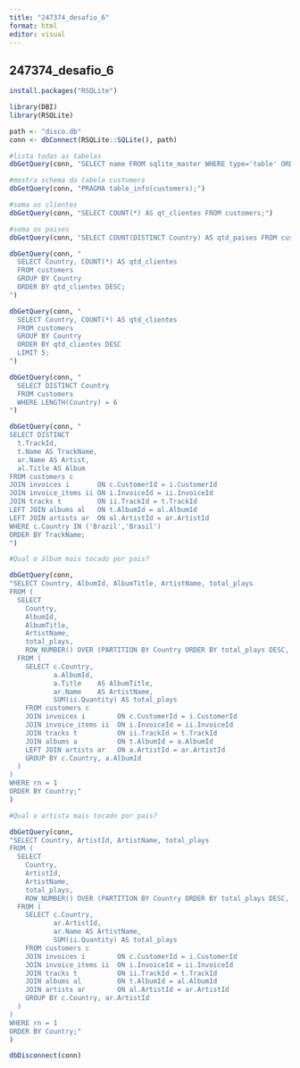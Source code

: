 ---
title: "247374_desafio_6"
format: html
editor: visual
---

## 247374_desafio_6

```{r}
install.packages("RSQLite")
```


```{r}

library(DBI)
library(RSQLite)

path <- "disco.db"    
conn <- dbConnect(RSQLite::SQLite(), path)

#lista todas as tabelas
dbGetQuery(conn, "SELECT name FROM sqlite_master WHERE type='table' ORDER BY name;")
```

```{r}
#mostra schema da tabela custumers
dbGetQuery(conn, "PRAGMA table_info(customers);")
```

```{r}

#soma os clientes
dbGetQuery(conn, "SELECT COUNT(*) AS qt_clientes FROM customers;")
```

```{r}

#soma os paises
dbGetQuery(conn, "SELECT COUNT(DISTINCT Country) AS qtd_paises FROM customers;")
```

```{r}
dbGetQuery(conn, "
  SELECT Country, COUNT(*) AS qtd_clientes
  FROM customers
  GROUP BY Country
  ORDER BY qtd_clientes DESC;
")
```

```{r}
dbGetQuery(conn, "
  SELECT Country, COUNT(*) AS qtd_clientes
  FROM customers
  GROUP BY Country
  ORDER BY qtd_clientes DESC
  LIMIT 5;
")
```

```{r}
dbGetQuery(conn, "
  SELECT DISTINCT Country
  FROM customers
  WHERE LENGTH(Country) = 6
")
```

```{r}
dbGetQuery(conn, "
SELECT DISTINCT
  t.TrackId,
  t.Name AS TrackName,
  ar.Name AS Artist,
  al.Title AS Album
FROM customers c
JOIN invoices i       ON c.CustomerId = i.CustomerId
JOIN invoice_items ii ON i.InvoiceId = ii.InvoiceId
JOIN tracks t         ON ii.TrackId = t.TrackId
LEFT JOIN albums al   ON t.AlbumId = al.AlbumId
LEFT JOIN artists ar  ON al.ArtistId = ar.ArtistId
WHERE c.Country IN ('Brazil','Brasil')
ORDER BY TrackName;
")
```

```{r}
#Qual o álbum mais tocado por pais?

dbGetQuery(conn, 
"SELECT Country, AlbumId, AlbumTitle, ArtistName, total_plays
FROM (
  SELECT
    Country,
    AlbumId,
    AlbumTitle,
    ArtistName,
    total_plays,
    ROW_NUMBER() OVER (PARTITION BY Country ORDER BY total_plays DESC, AlbumTitle) AS rn
  FROM (
    SELECT c.Country,
           a.AlbumId,
           a.Title    AS AlbumTitle,
           ar.Name    AS ArtistName,
           SUM(ii.Quantity) AS total_plays
    FROM customers c
    JOIN invoices i        ON c.CustomerId = i.CustomerId
    JOIN invoice_items ii  ON i.InvoiceId = ii.InvoiceId
    JOIN tracks t          ON ii.TrackId = t.TrackId
    JOIN albums a          ON t.AlbumId = a.AlbumId
    LEFT JOIN artists ar   ON a.ArtistId = ar.ArtistId
    GROUP BY c.Country, a.AlbumId
  )
)
WHERE rn = 1
ORDER BY Country;"
)

```

```{r}
#Qual o artista mais tocado por pais?

dbGetQuery(conn, 
"SELECT Country, ArtistId, ArtistName, total_plays
FROM (
  SELECT
    Country,
    ArtistId,
    ArtistName,
    total_plays,
    ROW_NUMBER() OVER (PARTITION BY Country ORDER BY total_plays DESC, ArtistName) AS rn
  FROM (
    SELECT c.Country,
           ar.ArtistId,
           ar.Name AS ArtistName,
           SUM(ii.Quantity) AS total_plays
    FROM customers c
    JOIN invoices i        ON c.CustomerId = i.CustomerId
    JOIN invoice_items ii  ON i.InvoiceId = ii.InvoiceId
    JOIN tracks t          ON ii.TrackId = t.TrackId
    JOIN albums al         ON t.AlbumId = al.AlbumId
    JOIN artists ar        ON al.ArtistId = ar.ArtistId
    GROUP BY c.Country, ar.ArtistId
  )
)
WHERE rn = 1
ORDER BY Country;"
)

```


```{r}
dbDisconnect(conn)
```




